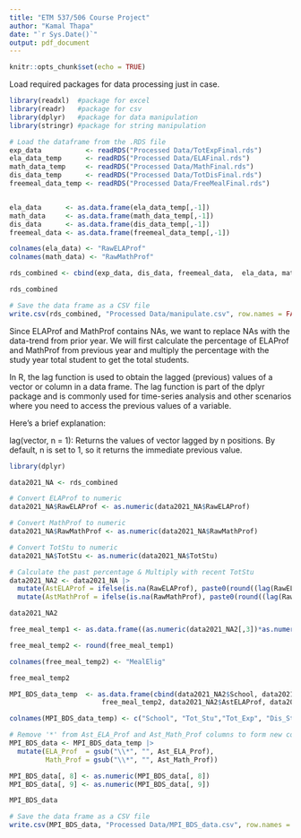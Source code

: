 ```yaml
---
title: "ETM 537/506 Course Project"
author: "Kamal Thapa"
date: "`r Sys.Date()`"
output: pdf_document
---
```


```r
knitr::opts_chunk$set(echo = TRUE)
```

Load required packages for data processing just in case.

```r

library(readxl)  #package for excel
library(readr)   #package for csv
library(dplyr)   #package for data manipulation
library(stringr) #package for string manipulation

```



```r

# Load the dataframe from the .RDS file
exp_data           <- readRDS("Processed Data/TotExpFinal.rds")
ela_data_temp      <- readRDS("Processed Data/ELAFinal.rds")
math_data_temp     <- readRDS("Processed Data/MathFinal.rds")
dis_data_temp      <- readRDS("Processed Data/TotDisFinal.rds")
freemeal_data_temp <- readRDS("Processed Data/FreeMealFinal.rds")


ela_data      <- as.data.frame(ela_data_temp[,-1])
math_data     <- as.data.frame(math_data_temp[,-1])
dis_data      <- as.data.frame(dis_data_temp[,-1])
freemeal_data <- as.data.frame(freemeal_data_temp[,-1])

colnames(ela_data) <- "RawELAProf"
colnames(math_data) <- "RawMathProf"

```




```r

rds_combined <- cbind(exp_data, dis_data, freemeal_data,  ela_data, math_data)

rds_combined

# Save the data frame as a CSV file
write.csv(rds_combined, "Processed Data/manipulate.csv", row.names = FALSE)

```

Since ELAProf and MathProf contains NAs, we want to replace NAs with the data-trend from prior year. We will first calculate the percentage of ELAProf and MathProf from previous year and multiply the percentage with the study year total student to get the total students.


In R, the lag function is used to obtain the lagged (previous) values of a vector or column in a data frame. The lag function is part of the dplyr package and is commonly used for time-series analysis and other scenarios where you need to access the previous values of a variable.

Here's a brief explanation:

lag(vector, n = 1): Returns the values of vector lagged by n positions. By default, n is set to 1, so it returns the immediate previous value.

```r

library(dplyr)

data2021_NA <- rds_combined

# Convert ELAProf to numeric
data2021_NA$RawELAProf <- as.numeric(data2021_NA$RawELAProf)

# Convert MathProf to numeric
data2021_NA$RawMathProf <- as.numeric(data2021_NA$RawMathProf)

# Convert TotStu to numeric
data2021_NA$TotStu <- as.numeric(data2021_NA$TotStu)

# Calculate the past percentage & Multiply with recent TotStu
data2021_NA2 <- data2021_NA |>
  mutate(AstELAProf = ifelse(is.na(RawELAProf), paste0(round((lag(RawELAProf, n = 34)) * 0.1), "*"), as.character(RawELAProf))) |>
  mutate(AstMathProf = ifelse(is.na(RawMathProf), paste0(round((lag(RawMathProf, n = 34)) * 0.11), "*"), as.character(RawMathProf)))

data2021_NA2

```


```r


free_meal_temp1 <- as.data.frame((as.numeric(data2021_NA2[,3])*as.numeric(data2021_NA2[,5])))

free_meal_temp2 <- round(free_meal_temp1)

colnames(free_meal_temp2) <- "MealElig"

free_meal_temp2

```


```r

MPI_BDS_data_temp  <- as.data.frame(cbind(data2021_NA2$School, data2021_NA2$TotStu, data2021_NA2$TotExp, data2021_NA2$DisStu,
                       free_meal_temp2, data2021_NA2$AstELAProf, data2021_NA2$AstMathProf))

colnames(MPI_BDS_data_temp) <- c("School", "Tot_Stu","Tot_Exp", "Dis_Stu", "Meal_Elig", "Ast_ELA_Prof", "Ast_Math_Prof")

# Remove '*' from Ast_ELA_Prof and Ast_Math_Prof columns to form new columns
MPI_BDS_data <- MPI_BDS_data_temp |>
  mutate(ELA_Prof  = gsub("\\*", "", Ast_ELA_Prof),
         Math_Prof = gsub("\\*", "", Ast_Math_Prof))

MPI_BDS_data[, 8] <- as.numeric(MPI_BDS_data[, 8])
MPI_BDS_data[, 9] <- as.numeric(MPI_BDS_data[, 9])

MPI_BDS_data

```



```r

# Save the data frame as a CSV file
write.csv(MPI_BDS_data, "Processed Data/MPI_BDS_data.csv", row.names = FALSE)

```


